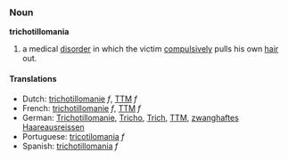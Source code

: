 ===Noun===
'''trichotillomania'''

# a medical [[disorder]] in which the victim [[compulsively]] pulls his own [[hair]] out.

====Translations====
*Dutch: [[trichotillomanie]] ''f'', [[TTM]] ''f''
*French: [[trichotillomanie]] ''f'', [[TTM]] ''f''
*German: [[Trichotillomanie]], [[Tricho]], [[Trich]], [[TTM]], [[zwanghaftes Haareausreissen]]
*Portuguese: [[tricotilomania]] ''f''
*Spanish: [[trichotillomania]] ''f''